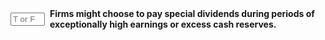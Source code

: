 ::: {.question-block}

<form onsubmit="event.preventDefault(); checkAnswerBox('module10_tf_q22','T')" style="display: flex; align-items: center; gap: 8px;">
  <input type="text" id="module10_tf_q22" name="module10_tf_q22" maxlength="1" placeholder="T or F" style="width: 55px;" data-correct-answer="T" /> 
  <label for="module10_tf_q22"><strong>Firms might choose to pay special dividends during periods of exceptionally high earnings or excess cash reserves.</strong></label>
</form>

<div id="feedback-module10_tf_q22" class="feedback" data-status="" style="display:none;">
TRUE.  Special dividends are one-time distributions of excess cash.
</div>

:::
